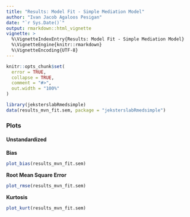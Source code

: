 ```yaml
---
title: "Results: Model Fit - Simple Mediation Model"
author: "Ivan Jacob Agaloos Pesigan"
date: "`r Sys.Date()`"
output: rmarkdown::html_vignette
vignette: >
  %\VignetteIndexEntry{Results: Model Fit - Simple Mediation Model}
  %\VignetteEngine{knitr::rmarkdown}
  %\VignetteEncoding{UTF-8}
---
```


```r
knitr::opts_chunk$set(
  error = TRUE,
  collapse = TRUE,
  comment = "#>",
  out.width = "100%"
)
```

```r
library(jeksterslabRmedsimple)
data(results_mvn_fit.sem, package = "jeksterslabRmedsimple")
```

### Plots

#### Unstandardized

**Bias**

```r
plot_bias(results_mvn_fit.sem)
```

**Root Mean Square Error**

```r
plot_rmse(results_mvn_fit.sem)
```

**Kurtosis**

```r
plot_kurt(results_mvn_fit.sem)
```
